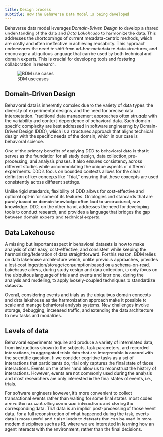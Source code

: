 ```yaml
---
title: Design process
subtitle: How the Behaverse Data Model is being developed
---
```


Behaverse data model leverages *Domain-Driven Design* to develop a shared understanding of the data and *Data Lakehouse* to harmonize the data. This addresses the shortcomings of current metadata-centric methods, which are costly and often ineffective in achieving reusability. This approach underscores the need to shift from ad-hoc metadata to data structures, and encourage a ubiquitous language that can be used by both technical and domain experts. This is crucial for developing tools and fostering collaboration in research.

![BDM use cases](/assets/bpmn/bdm_use_cases.svg)


## Domain-Driven Design

Behavioral data is inherently complex due to the variety of data types, the diversity of experimental designs, and the need for precise data interpretation. Traditional data management approaches often struggle with the variability and context-dependence of behavioral data. Such domain-specific complexity are best addressed in software engineering by Domain-Driven Design (DDD), which is a structured approach that aligns technical design with the specific needs of the domain, which in our case is behavioral science.

One of the primary benefits of applying DDD to behavioral data is that it serves as the foundation for all study design, data collection, pre-processing, and analysis phases. It also ensures consistency across different studies while accommodating the unique aspects of different experiments. DDD's focus on bounded contexts allows for the clear definition of key concepts like "Trial," ensuring that these concepts are used consistently across different settings.

Unlike rigid standards, flexibility of DDD allows for cost-effective and optional opt-in for some of its features. Ontologies and standards that are purely based on domain knowledge often lead to unstructured, raw knowledge. DDD, on the other hand, addresses the need for developing tools to conduct research, and provides a language that bridges the gap between domain experts and technical experts.

## Data Lakehouse

A missing but important aspect in behavioral datasets is how to make analysis of data easy, cost-effective, and consistent while keeping the harmonizing/federation of data straightforward. For this reason, BDM relies on data lakehouse architecture which, unlike previous approaches, provides a lost-cost ingestion/storage/consumption based on a schema-on-read. Lakehouse allows, during study design and data collection, to only focus on the ubiquitous language of trials and events and later one, during the analysis and modeling, to apply loosely-coupled techniques to standardize datasets.

Overall, considering events and trials as the ubiquitous domain concepts and data lakehouse as the harmonization approach make it possible to scale and manage behavioral analysis systems. New challenges involve storage, debugging, increased  traffic, and extending the data architecture to new tasks and modalities.


## Levels of data

Behavioral experiments require and produce a variety of interrelated data, from instructions shown to the subjects, task parameters, and recorded interactions, to aggregated trials data that are interpretable in accord with the scientific question. If we consider cognitive tasks as a set of interactions that participants do, trial only captures the final state of those interactions. Events on the other hand allow us to reconstruct the history of interactions. However, events are not commonly used during the analysis and most researchers are only interested in the final states of events, i.e., trials.

For software engineers however, it's more convenient to collect transactional events rather than waiting for some final states; most codes are written as controlling some user interactions and storing the corresponding data. Trial data is an implicit post-processing of those event data. For a full reconstruction of what happened during the task, events data is more useful and it also leads to datasets that can be used in more modern disciplines such as RL where we are interested in learning how an agent interacts with the environment, rather than the final decisions.
